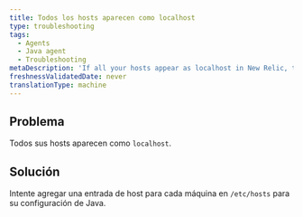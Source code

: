 ```yaml
---
title: Todos los hosts aparecen como localhost
type: troubleshooting
tags:
  - Agents
  - Java agent
  - Troubleshooting
metaDescription: 'If all your hosts appear as localhost in New Relic, try adding a host entry for each machine in /etc/hosts for your Java configuration.'
freshnessValidatedDate: never
translationType: machine
---
```


## Problema

Todos sus hosts aparecen como `localhost`.

## Solución

Intente agregar una entrada de host para cada máquina en `/etc/hosts` para su configuración de Java.